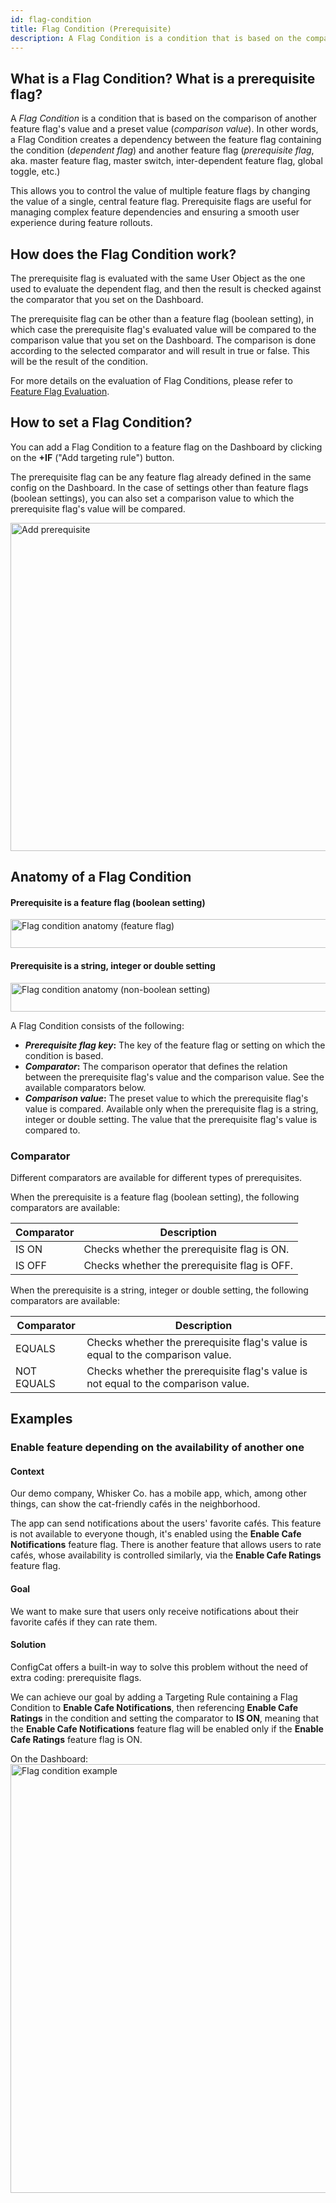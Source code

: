 ```yaml
---
id: flag-condition
title: Flag Condition (Prerequisite)
description: A Flag Condition is a condition that is based on the comparison of another feature flag's value and a preset value (comparison value).
---
```


## What is a Flag Condition? What is a prerequisite flag?

A _Flag Condition_ is a condition that is based on the comparison of another feature flag's value and a preset value (_comparison value_). In other words, a Flag Condition creates a dependency between the feature flag containing the condition (_dependent flag_) and another feature flag (_prerequisite flag_, aka. master feature flag, master switch, inter-dependent feature flag, global toggle, etc.)

This allows you to control the value of multiple feature flags by changing the value of a single, central feature flag. Prerequisite flags are useful for managing complex feature dependencies and ensuring a smooth user experience during feature rollouts.

## How does the Flag Condition work?

The prerequisite flag is evaluated with the same User Object as the one used to evaluate the dependent flag, and then the result is checked against the comparator that you set on the Dashboard. 

The prerequisite flag can be other than a feature flag (boolean setting), in which case the prerequisite flag's evaluated value will be compared to the comparison value that you set on the Dashboard. The comparison is done according to the selected comparator and will result in true or false. This will be the result of the condition.

For more details on the evaluation of Flag Conditions, please refer to [Feature Flag Evaluation](../../feature-flag-evaluation).

## How to set a Flag Condition?

You can add a Flag Condition to a feature flag on the Dashboard by clicking on the **+IF** ("Add targeting rule") button.

The prerequisite flag can be any feature flag already defined in the same config on the Dashboard. In the case of settings other than feature flags (boolean settings), you can also set a comparison value to which the prerequisite flag's value will be compared.

<img alt="Add prerequisite" src="/docs/assets/targeting/targeting-rule/flag-condition/add-prerequisite_192dpi.png" width="700" height="525" decoding="async" loading="lazy" />

## Anatomy of a Flag Condition

#### Prerequisite is a feature flag (boolean setting)
<img alt="Flag condition anatomy (feature flag)" src="/docs/assets/targeting/targeting-rule/flag-condition/flag-condition-anatomy1_192dpi.png" width="1033" height="46" decoding="async" loading="lazy" />

#### Prerequisite is a string, integer or double setting
<img alt="Flag condition anatomy (non-boolean setting)" src="/docs/assets/targeting/targeting-rule/flag-condition/flag-condition-anatomy2_192dpi.png" width="1033" height="46" decoding="async" loading="lazy" />

A Flag Condition consists of the following: 

- **_Prerequisite flag key_:** The key of the feature flag or setting on which the condition is based.
- **_Comparator_:** The comparison operator that defines the relation between the prerequisite flag's value and the comparison value. See the available comparators below.
- **_Comparison value_:** The preset value to which the prerequisite flag's value is compared. Available only when the prerequisite flag is a string, integer or double setting. The value that the prerequisite flag's value is compared to.

### Comparator

Different comparators are available for different types of prerequisites.

When the prerequisite is a feature flag (boolean setting), the following comparators are available:

| Comparator | Description                                           |
| ---------- | ----------------------------------------------------- |
| IS ON      | Checks whether the prerequisite flag is ON.  |
| IS OFF     | Checks whether the prerequisite flag is OFF. |

When the prerequisite is a string, integer or double setting, the following comparators are available:

| Comparator | Description                                                                                 |
| -----------| ------------------------------------------------------------------------------------------- |
| EQUALS     | Checks whether the prerequisite flag's value is equal to the comparison value.     |
| NOT EQUALS | Checks whether the prerequisite flag's value is not equal to the comparison value. |

## Examples

### Enable feature depending on the availability of another one

#### Context
Our demo company, Whisker Co. has a mobile app, which, among other things, can show the cat-friendly cafés in the neighborhood.

The app can send notifications about the users' favorite cafés. This feature is not available to everyone though, it's enabled using the **Enable Cafe Notifications** feature flag.
There is another feature that allows users to rate cafés, whose availability is controlled similarly, via the **Enable Cafe Ratings** feature flag.

#### Goal
We want to make sure that users only receive notifications about their favorite cafés if they can rate them.

#### Solution
ConfigCat offers a built-in way to solve this problem without the need of extra coding: prerequisite flags.

We can achieve our goal by adding a Targeting Rule containing a Flag Condition to **Enable Cafe Notifications**, then referencing **Enable Cafe Ratings** in the condition and setting the comparator to **IS ON**, meaning that the **Enable Cafe Notifications** feature flag will be enabled only if the **Enable Cafe Ratings** feature flag is ON.

On the Dashboard:
<img alt="Flag condition example" src="/docs/assets/targeting/targeting-rule/flag-condition/flag-condition-example_192dpi.png" width="1084" height="686" decoding="async" loading="lazy" />